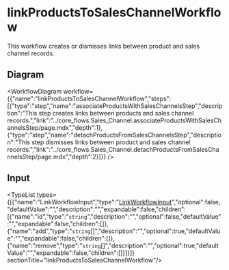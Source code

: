 
# linkProductsToSalesChannelWorkflow

This workflow creates or dismisses links between product and sales channel records.

## Diagram

<WorkflowDiagram workflow={{"name":"linkProductsToSalesChannelWorkflow","steps":[{"type":"step","name":"associateProductsWithSalesChannelsStep","description":"This step creates links between products and sales channel records.","link":"../core_flows.Sales_Channel.associateProductsWithSalesChannelsStep/page.mdx","depth":1},{"type":"step","name":"detachProductsFromSalesChannelsStep","description":"This step dismisses links between product and sales channel records.","link":"../core_flows.Sales_Channel.detachProductsFromSalesChannelsStep/page.mdx","depth":2}]}} />

## Input

<TypeList types={[{"name":"LinkWorkflowInput","type":"[LinkWorkflowInput](../../../../types/CommonTypes/types/types.CommonTypes.LinkWorkflowInput/page.mdx)","optional":false,"defaultValue":"","description":"","expandable":false,"children":[{"name":"id","type":"`string`","description":"","optional":false,"defaultValue":"","expandable":false,"children":[]},{"name":"add","type":"`string`[]","description":"","optional":true,"defaultValue":"","expandable":false,"children":[]},{"name":"remove","type":"`string`[]","description":"","optional":true,"defaultValue":"","expandable":false,"children":[]}]}]}  sectionTitle="linkProductsToSalesChannelWorkflow"/>
